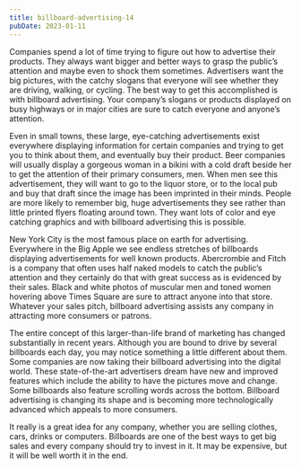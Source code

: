```yaml
---
title: billboard-advertising-14
pubDate: 2023-01-11
---
```


Companies spend a lot of time trying to figure out how to advertise their products. They always want bigger and better ways to grasp the public’s attention and maybe even to shock them sometimes. Advertisers want the big pictures, with the catchy slogans that everyone will see whether they are driving, walking, or cycling. The best way to get this accomplished is with billboard advertising. Your company’s slogans or products displayed on busy highways or in major cities are sure to catch everyone and anyone’s attention. 

Even in small towns, these large, eye-catching advertisements exist everywhere displaying information for certain companies and trying to get you to think about them, and eventually buy their product. Beer companies will usually display a gorgeous woman in a bikini with a cold draft beside her to get the attention of their primary consumers, men. When men see this advertisement, they will want to go to the liquor store, or to the local pub and buy that draft since the image has been imprinted in their minds. People are more likely to remember big, huge advertisements they see rather than little printed flyers floating around town. They want lots of color and eye catching graphics and with billboard advertising this is possible. 

New York City is the most famous place on earth for advertising. Everywhere in the Big Apple we see endless stretches of billboards displaying advertisements for well known products. Abercrombie and Fitch is a company that often uses half naked models to catch the public’s attention and they certainly do that with great success as is evidenced by their sales. Black and white photos of muscular men and toned women hovering above Times Square are sure to attract anyone into that store. Whatever your sales pitch, billboard advertising assists any company in attracting more consumers or patrons. 

The entire concept of this larger-than-life brand of marketing has changed substantially in recent years. Although you are bound to drive by several billboards each day, you may notice something a little different about them. Some companies are now taking their billboard advertising into the digital world. These state-of-the-art advertisers dream have new and improved features which include the ability to have the pictures move and change. Some billboards also feature scrolling words across the bottom. Billboard advertising is changing its shape and is becoming more technologically advanced which appeals to more consumers.

It really is a great idea for any company, whether you are selling clothes, cars, drinks or computers. Billboards are one of the best ways to get big sales and every company should try to invest in it. It may be expensive, but it will be well worth it in the end.